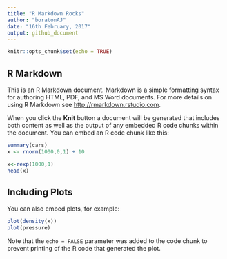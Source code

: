 ```yaml
---
title: "R Markdown Rocks"
author: "boratonAJ"
date: "16th February, 2017"
output: github_document
---
```


```r
knitr::opts_chunk$set(echo = TRUE)
```

## R Markdown

This is an R Markdown document. Markdown is a simple formatting syntax for authoring HTML, PDF, and MS Word documents. For more details on using R Markdown see <http://rmarkdown.rstudio.com>.

When you click the **Knit** button a document will be generated that includes both content as well as the output of any embedded R code chunks within the document. You can embed an R code chunk like this:

```r
summary(cars)
x <- rnorm(1000,0,1) + 10

x<-rexp(1000,1)
head(x)
```

## Including Plots

You can also embed plots, for example:

```r
plot(density(x))
plot(pressure)
```

Note that the `echo = FALSE` parameter was added to the code chunk to prevent printing of the R code that generated the plot.
